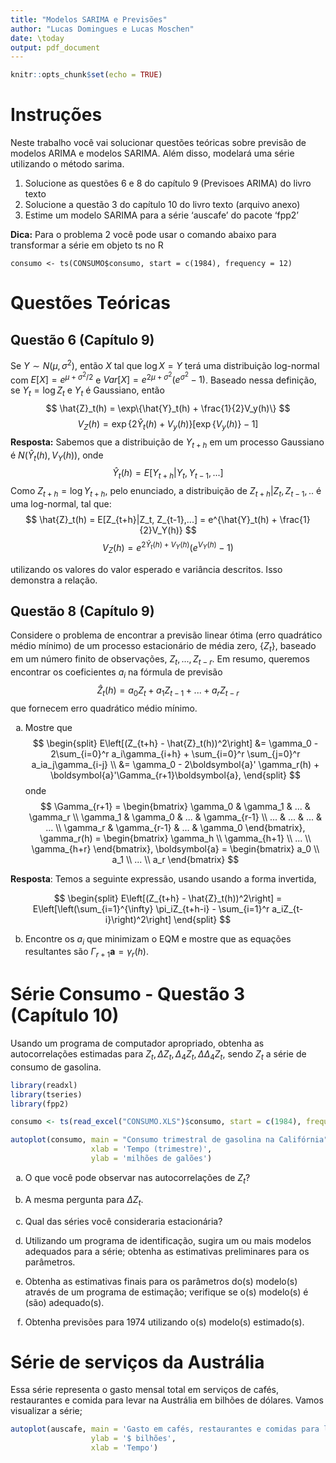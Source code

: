 ```yaml
---
title: "Modelos SARIMA e Previsões"
author: "Lucas Domingues e Lucas Moschen"
date: \today
output: pdf_document
---
```


```r
knitr::opts_chunk$set(echo = TRUE)
```

# Instruções 

Neste trabalho você vai solucionar questões teóricas sobre previsão de modelos ARIMA e modelos SARIMA. Além disso, modelará uma série utilizando o método sarima.

1. Solucione as questões 6 e 8 do capítulo 9 (Previsoes ARIMA) do livro texto
2. Solucione a questão 3 do capítulo 10 do livro texto (arquivo anexo)
3. Estime um modelo SARIMA para a série 'auscafe' do pacote 'fpp2'

**Dica:**
Para o problema 2 você pode usar o comando abaixo para transformar a série em objeto ts no R

`consumo <- ts(CONSUMO$consumo, start = c(1984), frequency = 12)`

# Questões Teóricas 

## Questão 6 (Capítulo 9)

Se $Y \sim N(\mu, \sigma^2)$, então $X$ tal que $\log X = Y$ terá uma distribuição log-normal com $E[X] = e^{\mu + \sigma^2/2}$ e $Var[X] = e^{2\mu + \sigma^2}(e^{\sigma^2} - 1)$. Baseado nessa definição, se $Y_t = \log Z_t$ e $Y_t$ é Gaussiano, então 
$$
\hat{Z}_t(h) = \exp\{\hat{Y}_t(h) + \frac{1}{2}V_y(h)\}
$$
$$
V_Z(h) = \exp\{2\hat{Y}_t(h) + V_y(h)\}\left[\exp\{V_y(h)\} - 1\right]
$$
**Resposta:** Sabemos que a distribuição de $Y_{t+h}$ em um processo Gaussiano é $N(\hat{Y}_t(h), V_Y(h))$, onde 
$$\hat{Y}_t(h) = E[Y_{t+h}|Y_t, Y_{t-1}, ...]$$ 
Como $Z_{t+h} = \log Y_{t+h}$, pelo enunciado, a distribuição de $Z_{t+h}|Z_t, Z_{t-1}, ..$ é uma log-normal, tal que: 
$$
\hat{Z}_t(h) = E[Z_{t+h}|Z_t, Z_{t-1},...] = e^{\hat{Y}_t(h) + \frac{1}{2}V_Y(h)}
$$
$$
V_Z(h) = e^{2\hat{Y}_t(h)  + V_Y(h)}(e^{V_Y(h)} - 1)
$$

utilizando os valores do valor esperado e variância descritos. Isso demonstra a relação.

## Questão 8 (Capítulo 9)

Considere o problema de encontrar a previsão linear ótima (erro quadrático médio mínimo) de um processo estacionário de média zero, $\{Z_t\}$, baseado em um número finito de observações, $Z_t, ..., Z_{t-r}$. Em resumo, queremos encontrar os coeficientes $a_i$ na fórmula de previsão
$$
\hat{Z}_t(h) = a_0Z_t + a_1Z_{t-1}+...+a_rZ_{t-r}
$$
que fornecem erro quadrático médio mínimo. 

(a) Mostre que 
$$
\begin{split}
E\left[(Z_{t+h} - \hat{Z}_t(h))^2\right] &= \gamma_0 - 2\sum_{i=0}^r a_i\gamma_{i+h} + \sum_{i=0}^r \sum_{j=0}^r a_ia_j\gamma_{i-j} \\
&= \gamma_0 - 2\boldsymbol{a}' \gamma_r(h) + \boldsymbol{a}'\Gamma_{r+1}\boldsymbol{a},
\end{split}
$$
onde 
$$
\Gamma_{r+1} = 
\begin{bmatrix}
\gamma_0 & \gamma_1 & ... & \gamma_r \\
\gamma_1 & \gamma_0 & ... & \gamma_{r-1} \\
... & ... & ... & ... \\
\gamma_r & \gamma_{r-1} & ... & \gamma_0
\end{bmatrix}, 
\gamma_r(h) = 
\begin{bmatrix}
\gamma_h \\
\gamma_{h+1} \\
... \\
\gamma_{h+r}
\end{bmatrix}, 
\boldsymbol{a} = 
\begin{bmatrix}
a_0 \\
a_1 \\
... \\
a_r
\end{bmatrix}
$$

**Resposta**: Temos a seguinte expressão, usando usando a forma invertida, 

$$
\begin{split}
E\left[(Z_{t+h} - \hat{Z}_t(h))^2\right] = E\left[\left(\sum_{i=1}^{\infty} \pi_iZ_{t+h-i} - \sum_{i=1}^r a_iZ_{t-i}\right)^2\right]
\end{split}
$$

(b) Encontre os $a_i$ que minimizam o EQM e mostre que as equações resultantes são $\Gamma_{r+1}\boldsymbol{a} = \gamma_r(h)$. 

# Série Consumo - Questão 3 (Capítulo 10)

Usando um programa de computador apropriado, obtenha as autocorrelações estimadas para $Z_t, \Delta Z_t, \Delta_4 Z_t, \Delta \Delta_4 Z_t$, sendo $Z_t$ a série de consumo de gasolina.

```r
library(readxl)
library(tseries)
library(fpp2)

consumo <- ts(read_excel("CONSUMO.XLS")$consumo, start = c(1984), frequency = 12)
```

```r
autoplot(consumo, main = "Consumo trimestral de gasolina na Califórnia", 
                  xlab = 'Tempo (trimestre)', 
                  ylab = 'milhões de galões')
```

(a) O que você pode observar nas autocorrelações de $Z_t$? 

(b) A mesma pergunta para $\Delta Z_t$. 

(c) Qual das séries você consideraria estacionária?

(d) Utilizando um programa de identificação, sugira um ou mais modelos adequados para a série; obtenha as estimativas preliminares para os parâmetros.

(e) Obtenha as estimativas finais para os parâmetros do(s) modelo(s) através de um programa de estimação; verifique se o(s) modelo(s) é (são) adequado(s).

(f) Obtenha previsões para 1974 utilizando o(s) modelo(s) estimado(s).

# Série de serviços da Austrália 

Essa série representa o gasto mensal total em serviços de cafés, restaurantes e comida para levar na Austrália em bilhões de dólares. Vamos visualizar a série; 

```r
autoplot(auscafe, main = 'Gasto em cafés, restaurantes e comidas para levar na Austrália', 
                  ylab = '$ bilhões', 
                  xlab = 'Tempo')
```

